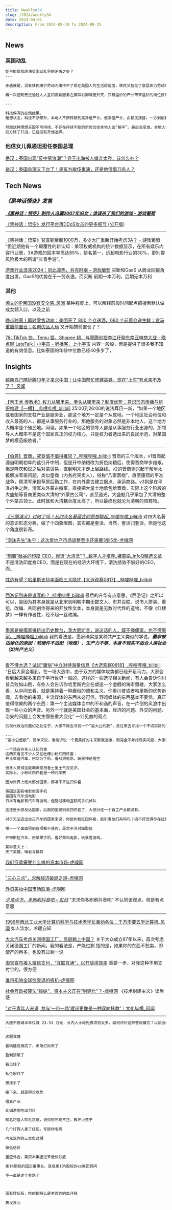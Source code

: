 ```yaml
---
title: Weekly#34
slug: /2024/weekly34
date: 2024-04-01
description: From 2024-08-19 To 2024-08-25
---
```



## News



### 英国动乱

```markdown
能不能帮我理清英国动乱里的矛盾之处？
---

矛盾就是，没有移民廉价劳动力维持不了现在英国人的生活舒适度，移民又拉低了底层体力劳动的价格导致英国人无法通过干底层体力劳动来生活。英国人为什么干底层体力劳动？因为产业无了，产业无了就没有相应工作了。

再一次证明无法通过人人互相高薪服务左脚踩右脚螺旋升天，只有溢价的产业带来溢价的岗位换来廉价的生活资料才能过上溢价的生活，一个工资几倍于中国服务员的大英服务员刷盘子刷出火花，也创造不出中国服务员刷盘子几倍的价值。

---

科技停滞的必然结果。
理想状态，科技不断攀升，本地人不断转移到高净值产业。低净值产业，由移民接替。一方剥削移民低工资低福利，一方面期待将来，看起来大家都赢了。

然而这种理想天国不可持续。不存在持续不断的新岗位给本地人去“躺平”。最后会变成，本地人已经无法上升，掉头去和移民竞争又无法放弃福利。而移民期待的将来也不存在了（连本地人都没有位置了）。
双方除了开战，已经没有其他选择。

```



### 他信女儿佩通坦担任泰国总理

[岳汉：泰国出现“反中资浪潮”？卷王出海被人嫌弃太卷，该怎么办？](https://www.guancha.cn/yuehan/2024_08_27_746197_s.shtml)

[岳汉：泰国总理又下台了！是军方故伎重演，还是他信借刀杀人？](https://www.guancha.cn/yuehan/2024_08_15_744886.shtml)





## Tech News


### ***《黑神话悟空》发售***

***[《黑神话：悟空》制作人冯骥2007年旧文：谁谋杀了我们的游戏 – 游戏葡萄](https://youxiputao.com/article/26721)***


[《黑神话：悟空》发行平台遭DDoS攻击的更多细节 (公开版)](https://blog.xlab.qianxin.com/more_ddos_details_on_steam_cn/?continueFlag=8a5d0e8cf7f8a21a7d06b693b124e1a5)



---

[《黑神话：悟空》官宣销量超1000万，多少大厂重新开始考虑3A？ – 游戏葡萄](https://youxiputao.com/article/26736) “但近期他有一个颠覆性的新认知：某项权威机构的统计数据显示，在所有娱乐内容行业里，3A游戏的回本率高达85%，排名第一，远超电影行业的30%，更别提风险极大的所谓“长青手游”。”



[游戏行业混沌2024：同此凉热，共克时艰 – 游戏葡萄](https://youxiputao.com/article/26780) 买断和GaaS 从商业回报角度出发，GaaS的优势在于一劳永逸，而买断 前期一本万利，后期无本万利









### 其他



[阅文的IP帝国没有安全感_风闻](https://user.guancha.cn/main/content?id=1288069) 某种程度上，可以解释前段时间起点把搜索默认做成女频入口，以及之前



[晚点独家丨即时零售动向：美团开了 800 个仓送酒、680 个前置仓送生鲜；盒马重启前置仓；名创优品入局](https://www.latepost.com/news/dj_detail?id=2451) 又开始搞前置仓了？



[78: TikTok 快、Temu 狠、Shopee 韧，与墨腾创投李江玕聊东南亚电商大战 - 晚点聊 LateTalk | 小宇宙 - 听播客，上小宇宙](https://www.xiaoyuzhoufm.com/episode/66cbb9d47f1fcee2b5c3bb79) 内容一般般，但是提供了很多我不知道的有效信息。比如泰国的年龄中位数已经40多岁了，




## Insights



[越南自己瞎折腾10年才来求中国！让中国帮忙修建高铁，现在“上车”有点来不及了？_风闻](https://user.guancha.cn/main/content?id=1289304)


---

[【帝王术 传教术】权力从哪里来，拳头从哪里来？制度优势：意识形态传播与组织构建【一横】_哔哩哔哩_bilibili](https://www.bilibili.com/video/BV1g1421t7Fe/) 25:00到26:00的说法耳目一新，“如果一个地区或者国家的支柱产业是服务业，那这个地方一定是个从属地。一个地区社会地位和收入最高的人，都是从事服务行业的，那他服务的对象必然是非本地人，这个地方大概率是个殖民地。同理，如果一个地区的领导人都是从事服务行业出身的，那领导人大概率不是这个国家真正的权力核心，只是权力者选出来的良民示范，对某国梦的模范皈依者。”


---


[【伯爵】晋商，究竟值不值得推崇？_哔哩哔哩_bilibili](https://www.bilibili.com/video/BV19U411U761/) 晋商的三个版本，v1晋商起源自明朝初年的盐引开中制，但是开中纳粮改为折色纳粮后，使得晋商举步维艰，但是隆庆和议之后对蒙贸易，直到明末才走上层路线。v2的晋商则兴起于帮皇太极解决军需问题，类似皇商（内务府买卖人），俗称“八家晋商”，直至康熙的平准战争，帮清军承担草原后勤工作，在内外蒙古建立据点、承运商路。v3则是在平准战争之后，清军从外蒙古撤军，直接把大量土地承包给晋商，实际上这个阶段的大盛魁等晋商更类似大清的“外蒙古公司”，直至道光，大盛魁几乎承包了大清的整个外蒙古领土。此时就和大清耦合度太高了，所以最终也就沦为清朝的陪葬物。


---


*[《三国演义》过时了吗？从四大名著蕴含的思想聊起_哔哩哔哩_bilibili](https://www.bilibili.com/video/BV1pW421977G/?vd_source=14721f07ba5cd0724d300eed05949abf)* 对四大名著的意识形态分析，做了个四象限图，其实都是套话。当然，套话归套话，但是他这个角度很新奇。

[“泡沫先生”朱宁：这次房地产市场调整至少还需要3到5年-虎嗅网](https://www.huxiu.com/article/3383920.html)



---

[“制霸”硅谷的印度 CEO，惨遭“大清洗”？_数字人才培养_褚杏娟_InfoQ精选文章](https://www.infoq.cn/article/rhOwjTudBxhpRiqCV0Yy) 不是清洗印度裔CEO，而是在现在的经济大环境下，清洗绩效不够好的CEO，而...


[胜选有望？哈里斯支持率面临三大隐忧【大选观察0817】_哔哩哔哩_bilibili](https://www.bilibili.com/video/BV13vpSekE4g/)




---

[西游记到底是谁写的？_哔哩哔哩_bilibili](https://www.bilibili.com/video/BV1XM4m1a7VT/) 最后的升华有点意思。《西游记》之所以可以，是因为其本身就是从北宋到明朝中期无数文人、市井百姓、说书人拼装、重组、改编、共同创作得来的开放性文本，本身就是无数时代性的造物，不像《红楼梦》一样有作者性，经不起一丝改编。

---

[墨家是被儒家排挤出历史舞台，我大胆断言，说这话的人，既不懂儒家，也不懂墨家。_哔哩哔哩_bilibili](https://www.bilibili.com/video/BV1xU411S7qx/) 我的看法是，墨家确实是某种共产主义类似的学说，***墨家被边缘化的原因：软硬件不适配（地理）、生产力不够、本身不现实不适合人类社会（如共产主义）***


---

[看不懂大选？试试“庸俗”中立对待海量信息【大选观察0818】_哔哩哔哩_bilibili](https://www.bilibili.com/video/BV1w3WHeJEHo/?vd_source=14721f07ba5cd0724d300eed05949abf) “日后大家会看到，在一场大选中，由于双方的媒体攻势都已经开足马力，大家会看到越来越多来自于平行世界一般的，这样的一些选举相关新闻，有人会告诉你川普兵败如山倒，有些人会告诉你哈里斯完全在塑造一个虚假的海市蜃楼。大家怎么看，从中间去看，就是秉持着一种庸俗的调和主义，你看川普或者哈里斯的优势新闻，去看他的来源，主流媒体的东西未必可信，野鸡媒体的东西基本不要信，真正值得信赖的两个东西：第一个主流媒体当中的不和谐的声音，在一片倒的风浪中出现一些小众的声音。另外一个就是美国社会的基本面，经济的问题、外交的问题、治安的问题上会发生哪些重大变化” 一针见血的观点


```markdown
后现代政治的魔幻之处在于，大家不再去寻找一个“最大公约数”，反过来去寻找一个不切实际的“最小公倍数”，以至于哪怕是精英都失去了严肃对待政治议题的能力，一切都在变得极端

---
“最小公倍数”，简单来说，谁能诉说一个更美好的未来那就选谁，而完全不考虑现实问题，大家再次团结不是为了互相妥协，达成“公约”，而是为了“倍增”政治声浪和议程能力，且完全不管矛盾和预想的问题。
```



```markdown
一个违背许多人认知的事
这两天看见不少人又在吐槽小粉红四件套：
开比亚迪汽车，用华为手机，看战狼电影，玩黑神话悟空

很多人觉得这能嘲讽使用者土里土气没见识。
实际上，小粉红四件套是一种凡尔赛

因为世界上绝大部分国家，都凑不齐这四件套

英国法国有电影但没手机
德国有汽车没电影
日本有电影有汽车有游戏，但错过移动互联网手机掉队

这还是头部发达国家，后面的国家别说四件套了，大部分连一个自主产业都没有。

对于无法造出自己汽车的国家来说，你批判粉红四件套，能引发他们共鸣吗？搞不好觉得你在炫耀。

唯一一个面面俱到各项都不落的，是太平洋对面那位

开特斯拉汽车，用苹果手机，看好莱坞电影，玩暴雪游戏。

某种意义上：
天下英雄，唯君与操耳
```



[我们究竟需要什么样的资本市场-虎嗅网](https://www.huxiu.com/article/3412668.html)


---


[“三心三点”，求解经济破局之道-虎嗅网](https://www.huxiu.com/article/3426290.html)



[外资美妆中国市场跌落-虎嗅网](https://www.huxiu.com/article/3421248.html)

*[少读点书，多刷刷抖音吧 – 虹线](https://1q43.blog/post/2233)* “求求你多刷刷抖音吧” 不认同该观点，但是有点意思



---

[1999年西北工业大学计算机科学与技术老学长奉劝各位：千万不要去学计算机_风闻](https://user.guancha.cn/main/content?id=1295631&s=zwyess) 如人饮水，冷暖自知


[大众汽车考虑关闭德国工厂，高层赖上中国？](https://www.guancha.cn/internation/2024_09_05_747285.shtml) 关于大众成立87年以来，首次考虑关闭德国工厂的新闻。我的看法是，产能过剩 指的是，如果你的东西不愁卖，即使产的再多，也没有过剩一说

[淘宝宣布接入微信支付，“互联互通”，以开放拼效率](https://www.latepost.com/news/dj_detail?id=2483) 重要一步，对我这种不用支付宝的，很方便


[谁将扣响全球性衰退的扳机-虎嗅网](https://www.huxiu.com/article/3433570.html)

[社会互动被算法“操纵”，资本主义正在“封建化”？-虎嗅网](https://www.huxiu.com/article/3430118.html) 《技术封建主义》读后感


[“对于青年人来说, 参与‘一带一路’建设更像是一种双向拯救”｜文化纵横_风闻](https://user.guancha.cn/main/content?id=1296702)



---

```markdown
大唐不夜城半年仅赚 23.53 万元，业内人士称免费项目太多，如何评价这种营收模式？以后会收门票吗？
---

这题我懂

基础建设搞完了，市场打出来了

盈利清晰了

看见钱了

私企眼红了

想接手了

接下来，就是舆论攻势

唱衰产业

比如游客吃出刀片

知名叼盘人吹毛求疵，说你的三观不正，教坏小孩子

几个打假人拿了红包，专挑你毛病

内鬼说你的三文鱼过期

做低估价

里应外合，某资本集团进来低价抄底

拿1%期权的国企董事长，变成拿10%股权的xx集团顾问

不一直是这个套路？



国有转私有，吃的都特么是老百姓的血汗钱

真没良心
```


